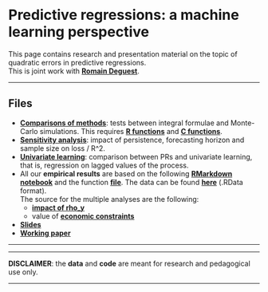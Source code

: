 <br/>  


Predictive regressions: a machine learning perspective
================
This page contains research and presentation material on the topic of quadratic errors in predictive regressions.     
This is joint work with <a href="https://sites.google.com/site/romaindeguestsite/research" target="_blank">**Romain Deguest**</a>.




------------------------------------------------------------------------


Files
----



- <a href="files/PRs/comparison.nb.html" target="_blank">**Comparisons of methods**</a>: tests between integral formulae and Monte-Carlo simulations. This requires <a href="files/PRs/R_functions.R" target="_blank">**R functions**</a> and <a href="files/PRs/c_functions.cpp" target="_blank">**C functions**</a>.
- <a href="files/PRs/sensitivity.nb.html" target="_blank">**Sensitivity analysis**</a>: impact of persistence, forecasting horizon and sample size on loss / R^2.  
- <a href="files/PRs/univariate.nb.html" target="_blank">**Univariate learning**</a>: comparison between PRs and univariate learning, that is, regression on lagged values of the process.
- All our **empirical results** are based on the following <a href="files/PRs/emp_func.Rmd" target="_blank">**RMarkdown notebook**</a> and the function <a href="files/PRs/r_func.R" target="_blank">**file**</a>. The data can be found <a href="files/PRs/data_exp.RData" target="_blank">**here**</a> (.RData format).   
The source for the multiple analyses are the following: 
    * <a href="files/PRs/impact_rho_web.nb.html" target="_blank">**impact of rho_y**</a>   
    * value of <a href="files/PRs/constraints.nb.html" target="_blank">**economic constraints**</a>    
- <a href="files/ToT_slides.html" target="_blank"><strong>Slides</strong></a>
- <a href="https://papers.ssrn.com/sol3/papers.cfm?abstract_id=3403009" target="_blank"><strong>Working paper</strong></a>   


---------------------------------




------------------------------------------------------------------------

**DISCLAIMER**: the **data** and **code** are meant for research and pedagogical use only. 

------------------------------------------------------------------------
